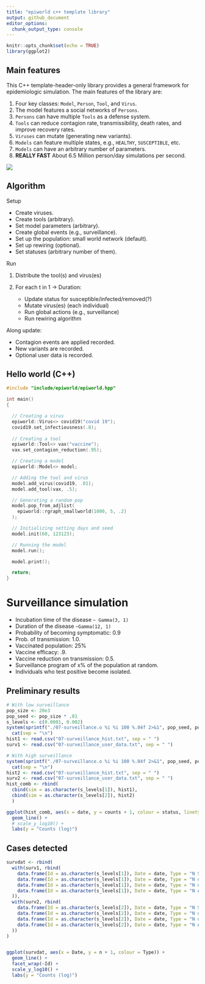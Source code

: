 ```yaml
---
title: "epiworld c++ template library"
output: github_document
editor_options: 
  chunk_output_type: console
---
```


```r
knitr::opts_chunk$set(echo = TRUE)
library(ggplot2)
```

## Main features

This C++ template-header-only library provides a general framework for epidemiologic simulation. The main features of the library are:

  1. Four key classes: `Model`, `Person`, `Tool`, and `Virus`.
  2. The model features a social networks of `Persons`.
  3. `Persons` can have multiple `Tools` as a defense system.
  4. `Tools` can reduce contagion rate, transmissibility, death rates, and improve recovery rates.
  5. `Viruses` can mutate (generating new variants).
  6. `Models` can feature multiple states, e.g., `HEALTHY`, `SUSCEPTIBLE`, etc.
  7. `Models` can have an arbitrary number of parameters.
  8. **REALLY FAST** About 6.5 Million person/day simulations per second.
  
<img src="/home/george/Documents/research/world-epi/contents.svg">

## Algorithm

Setup

- Create viruses.
- Create tools (arbitrary).
- Set model parameters (arbitrary).
- Create global events (e.g., surveillance).
- Set up the population: small world network (default).
- Set up rewiring (optional).
- Set statuses (arbitrary number of them).

Run

1. Distribute the tool(s) and virus(es)

2. For each t in 1 -> Duration:
    
    - Update status for susceptible/infected/removed(?)
    - Mutate virus(es) (each individual)
    - Run global actions (e.g., surveillance)
    - Run rewiring algorithm
    
Along update:

- Contagion events are applied recorded.
- New variants are recorded.
- Optional user data is recorded.


## Hello world (C++)

```cpp
#include "include/epiworld/epiworld.hpp"

int main()
{

  // Creating a virus
  epiworld::Virus<> covid19("covid 19");
  covid19.set_infectiousness(.8);
  
  // Creating a tool
  epiworld::Tool<> vax("vaccine");
  vax.set_contagion_reduction(.95);

  // Creating a model
  epiworld::Model<> model;

  // Adding the tool and virus
  model.add_virus(covid19, .01);
  model.add_tool(vax, .5);

  // Generating a random pop
  model.pop_from_adjlist(
    epiworld::rgraph_smallworld(1000, 5, .2)
  );

  // Initializing setting days and seed
  model.init(60, 123123);

  // Running the model
  model.run();

  model.print();

  return;
}

```

# Surveillance simulation

- Incubation time of the disease `~ Gamma(3, 1)`
- Duration of the disease `~Gamma(12, 1)`
- Probability of becoming symptomatic: 0.9
- Prob. of transmission: 1.0.
- Vaccinated population: 25%
- Vaccine efficacy: .9.
- Vaccine reduction on transmission: 0.5.
- Surveillance program of x% of the population at random.
- Individuals who test positive become isolated.

## Preliminary results

```r
# With low surveillance
pop_size <- 20e3
pop_seed <- pop_size * .01
s_levels <- c(0.0001, 0.002)
system(sprintf("./07-surveillance.o %i %i 100 %.04f 2>&1", pop_seed, pop_size, s_levels[1]), intern = TRUE) |>
  cat(sep = "\n")
hist1 <- read.csv("07-surveillance_hist.txt", sep = " ")
surv1 <- read.csv("07-surveillance_user_data.txt", sep = " ")

# With high surveillance
system(sprintf("./07-surveillance.o %i %i 100 %.04f 2>&1", pop_seed, pop_size, s_levels[2]), intern = TRUE) |>
  cat(sep = "\n")
hist2 <- read.csv("07-surveillance_hist.txt", sep = " ")
surv2 <- read.csv("07-surveillance_user_data.txt", sep = " ")
hist_comb <- rbind(
  cbind(sim = as.character(s_levels[1]), hist1),
  cbind(sim = as.character(s_levels[2]), hist2)
  )
```

```r
ggplot(hist_comb, aes(x = date, y = counts + 1, colour = status, linetype=sim)) +
  geom_line() +
  # scale_y_log10() +
  labs(y = "Counts (log)")
```



## Cases detected


```r
survdat <- rbind(
  with(surv1, rbind(
    data.frame(Id = as.character(s_levels[1]), Date = date, Type = "N Sampled",  n = nsampled),
    data.frame(Id = as.character(s_levels[1]), Date = date, Type = "N detected",  n = ndetected),
    data.frame(Id = as.character(s_levels[1]), Date = date, Type = "N detected Asymp",  n = ndetected_asympt),
    data.frame(Id = as.character(s_levels[1]), Date = date, Type = "N Asymp",  n = nasymptomatic)
  )),
  with(surv2, rbind(
    data.frame(Id = as.character(s_levels[2]), Date = date, Type = "N Sampled",  n = nsampled),
    data.frame(Id = as.character(s_levels[2]), Date = date, Type = "N detected",  n = ndetected),
    data.frame(Id = as.character(s_levels[2]), Date = date, Type = "N detected Asymp",  n = ndetected_asympt),
    data.frame(Id = as.character(s_levels[2]), Date = date, Type = "N Asymp",  n = nasymptomatic)
  ))
)


ggplot(survdat, aes(x = Date, y = n + 1, colour = Type)) +
  geom_line() +
  facet_wrap(~Id) +
  scale_y_log10() +
  labs(y = "Counts (log)")
```

